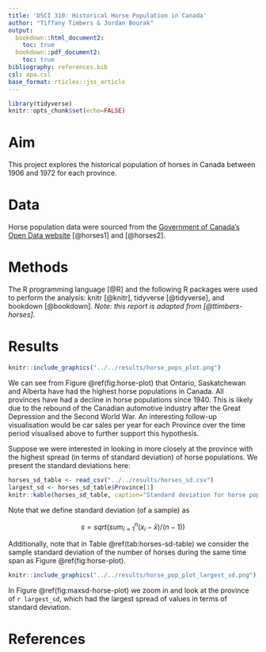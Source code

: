 ```yaml
---
title: 'DSCI 310: Historical Horse Population in Canada'
author: "Tiffany Timbers & Jordan Bourak"
output:
  bookdown::html_document2: 
    toc: true
  bookdown::pdf_document2:
    toc: true
bibliography: references.bib  
csl: apa.csl
base_format: rticles::jss_article
---
```


```r
library(tidyverse)
knitr::opts_chunk$set(echo=FALSE)
```

# Aim

This project explores the historical population of horses in Canada between 1906 and 1972 for each province.

# Data

Horse population data were sourced from the [Government of Canada's Open Data website](http://open.canada.ca/en/open-data) [@horses1] and [@horses2].

# Methods

The R programming language [@R] and the following R packages were used to perform the analysis: knitr [@knitr], tidyverse [@tidyverse], and bookdown [@bookdown]. *Note: this report is adapted from [@ttimbers-horses].*

# Results

```r
knitr::include_graphics("../../results/horse_pops_plot.png")
```

We can see from Figure \@ref(fig:horse-plot) that Ontario, Saskatchewan and Alberta have had the highest horse populations in Canada. All provinces have had a decline in horse populations since 1940. This is likely due to the rebound of the Canadian automotive industry after the Great Depression and the Second World War. An interesting follow-up visualisation would be car sales per year for each Province over the time period visualised above to further support this hypothesis.

Suppose we were interested in looking in more closely at the province with the highest spread (in terms of standard deviation) of horse populations. We present the standard deviations here:

```r
horses_sd_table <- read_csv("../../results/horses_sd.csv")
largest_sd <- horses_sd_table$Province[1]
knitr::kable(horses_sd_table, caption="Standard deviation for horse populations for all provinces")
```

Note that we define standard deviation (of a sample) as

$$s = sqrt( sum_{i = 1}^n(x_i - \bar{x}) / (n-1))$$

Additionally, note that in Table \@ref(tab:horses-sd-table) we consider the sample standard deviation of the number of horses during the same time span as Figure \@ref(fig:horse-plot).

```r
knitr::include_graphics("../../results/horse_pop_plot_largest_sd.png")
```

In Figure \@ref(fig:maxsd-horse-plot) we zoom in and look at the province of `r largest_sd`, which had the largest spread of values in terms of standard deviation.

# References














